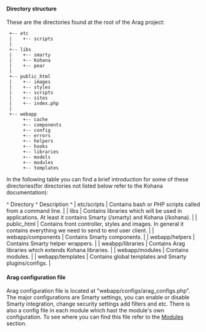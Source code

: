 ﻿==== Directory structure ====
These are the directories found at the root of the Arag project:

  +-- etc
  |    +-- scripts
  |
  +-- libs
  |    +-- smarty
  |    +-- Kohana
  |    +-- pear
  |  
  +-- public_html
  |    +-- images
  |    +-- styles
  |    +-- scripts
  |    +-- sites
  |    +-- index.php
  |
  +-- webapp
       +-- cache
       +-- components  
       +-- config
       +-- errors  
       +-- helpers 
       +-- hooks
       +-- libraries
       +-- models
       +-- modules
       +-- templates

In the following table you can find a brief introduction for some of these directories(for directories not listed below refer to the Kohana  documentation):

^ Directory         ^ Description ^
| etc/scripts       | Contains bash or PHP scripts called from a command line. |
| libs              | Contains libraries which will be used in applications. At least it contains Smarty (/smarty) and Kohana (/kohana). |
| public_html       | Contains front controller, styles and images. In general it contains everything we need to send to end user client. |
| webapp/components | Contains Smarty components. |
| webapp/helpers    | Contains Smarty helper wrappers. |
| weabpp/libraries  | Contains Arag libraries which extends Kohana libraries. | 
| webapp/modules    | Contains modules. |
| webapp/templates  | Contains global templates and Smarty plugins/configs. |

==== Arag configuration file ====
Arag configuration file is located at "webapp/configs/arag_configs.php". 
The major configurations are Smarty settings, you can enable or disable Smarty integration, change security settings add filters and etc.
There is also a config file in each module which hast the module's own configuration. To see where you can find this file refer to the [[Modules]] section.
